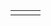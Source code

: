{{en/Scenarios by size}}

{|
|-
|style="border:none;background:white"|
{{Scenario:Oberbayern}}

|style="border:none;background:white"|
{{Scenario:Malaysia}}

|style="border:none;background:white"|
{{Scenario:Cuba}}

|}